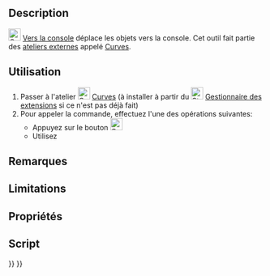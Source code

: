 <languages/>

{{Docnav/fr
|[[Curves_SegmentSurface/fr|Segmenter une surface]]
|[[Curves_CompressionSpring/fr|Ressort de compression]]
|[[Curves_Workbench/fr|Atelier Curves]]
|IconL=Curves_SegmentSurface.svg
|IconR=Curves_CompressionSpring.svg
|IconC=Curves_workbench_icon.svg
}}

{{GuiCommand/fr
|Name=Curves ToConsole
|Name/fr=Curves Vers la console
|MenuLocation=Misc. → Objects to Console
|Workbenches=[[Curves_Workbench/fr|Curves]]
}}

==Description==

[[Image:Curves_ToConsole.svg|24px]] [[Curves_ToConsole/fr|Vers la console]] déplace les objets vers la console. Cet outil fait partie des [[External_workbenches/fr|ateliers externes]] appelé [[Curves_Workbench/fr|Curves]].

==Utilisation==

# Passer à l'atelier [[Image:Curves_workbench_icon.svg|24px]] [[Curves_Workbench/fr|Curves]] (à installer à partir du [[Image:Std_AddonMgr.svg|24px]] [[Std_AddonMgr/fr|Gestionnaire des extensions]] si ce n'est pas déjà fait)
# Pour appeler la commande, effectuez l'une des opérations suivantes:
#* Appuyez sur le bouton [[Image:Curves_ToConsole.svg|24px]] 
#* Utilisez {{MenuCommand|Misc. → Objects to Console}}


==Remarques==


==Limitations==


==Propriétés==


==Script==


{{Docnav/fr
|[[Curves_SegmentSurface/fr|Segmenter une surface]]
|[[Curves_CompressionSpring/fr|Ressort de compression]]
|[[Curves_Workbench/fr|Atelier Curves]]
|IconL=Curves_SegmentSurface.svg
|IconR=Curves_CompressionSpring.svg
|IconC=Curves_workbench_icon.svg
}}

{{Curves Tools navi{{#translation:}}}}
{{Userdocnavi{{#translation:}}}}